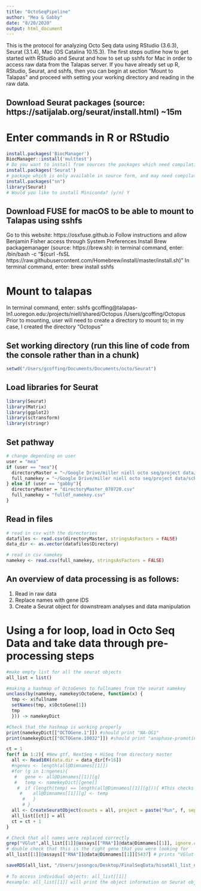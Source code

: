 ```yaml
---
title: "OctoSeqPipeline"
author: "Mea & Gabby"
date: "8/20/2020"
output: html_document
---
```

This is the protocol for analyzing Octo Seq data using RStudio (3.6.3), Seurat (3.1.4), Mac (OS Catalina 10.15.3). The first steps outline how to get started with RStudio and Seurat and how to set up sshfs for Mac in order to access raw data from the Talapas server. If you have already set up R, RStudio, Seurat, and sshfs, then you can begin at section "Mount to Talapas" and proceed with setting your working directory and reading in the raw data.

## Download Seurat packages (source: https://satijalab.org/seurat/install.html) ~15m
# Enter commands in R or RStudio
```r
install.packages('BiocManager')
BiocManager::install('multtest') 
# Do you want to install from sources the packages which need compilation? (y/n/cancel); update a/s/n? a
install.packages('Seurat')
# package which is only available in source form, and may need compilation? (y/n) Yes
install.packages("sn")
library(Seurat)
# Would you like to install Miniconda? (y/n) Y
```
## Download FUSE for macOS to be able to mount to Talapas using sshfs
Go to this website: https://osxfuse.github.io
Follow instructions and allow Benjamin Fisher access through System Preferences
Install Brew packagemanager (source: https://brew.sh): in terminal command, enter: /bin/bash -c "$(curl -fsSL https://raw.githubusercontent.com/Homebrew/install/master/install.sh)" 
In terminal command, enter: brew install sshfs 

# Mount to talapas
In terminal command, enter: sshfs gcoffing@talapas-ln1.uoregon.edu:/projects/niell/shared/Octopus /Users/gcoffing/Octopus 
Prior to mounting, user will need to create a directory to mount to; in my case, I created the directory "Octopus"

## Set working directory (run this line of code from the console rather than in a chunk)
```r
setwd("/Users/gcoffing/Documents/Documents/octo/Seurat")
```

## Load libraries for Seurat
```r
library(Seurat)
library(Matrix)
library(ggplot2)
library(sctransform)
library(stringr)
```

## Set pathway
```r
# change depending on user
user = "mea"
if (user == "mea"){
  directoryMaster = "~/Google Drive/miller niell octo seq/project data/scRNAseq/Seurat/directoryMaster_070720.csv"
  full_namekey = "~/Google Drive/miller niell octo seq/project data/scRNAseq/Seurat/gene lists/geneIDs_miniNCBI_fulldf_namekey_Sep18_2.csv"
} else if (user == "gabby"){
  directoryMaster = "directoryMaster_070720.csv"
  full_namekey = "fulldf_namekey.csv"
}
```


## Read in files
```r
# read in csv with the directories
datafiles <- read.csv(directoryMaster, stringsAsFactors = FALSE) 
data_dir <- as.vector(datafiles$Directory)

# read in csv namekey
namekey <- read.csv(full_namekey, stringsAsFactors = FALSE)

```

## An overview of data processing is as follows:
1. Read in raw data
2. Replace names with gene IDS
3. Create a Seurat object for downstream analyses and data manipulation

# Using a for loop, load in Octo Seq Data and take data through pre-processing steps
```r
#make empty list for all the seurat objects
all_list = list() 

#making a hashmap of OctoGenes to fullnames from the seurat namekey
unclass(by(namekey, namekey$OctoGene, function(x) {
  tmp <- x$fullname
  setNames(tmp, x$OctoGene[1])
  tmp
  })) -> namekeyDict

#Check that the hashmap is working properly
print(namekeyDict[["OCTOGene.1"]]) #should print "NA-OG1"
print(namekeyDict[["OCTOGene.10032"]]) #should print "anaphase-promoting-complex-subunit-7-OG10032-OB20676-OB29021"
```

```r
ct = 1
for(f in 1:2){ #New gtf, NextSeq + HiSeq from directory master
  all <- Read10X(data.dir = data_dir[f+16])
  #ngenes <- length(all@Dimnames[[1]])
  #for (g in 1:ngenes){
   #   gene <- all@Dimnames[[1]][g]
   #   temp <- namekeyDict[[gene]]
    #  if (length(temp) == length(all@Dimnames[[1]][g])){ #This checks that temp is not zero
     #    all@Dimnames[[1]][g] <- temp
      #   }
      # }
  all <- CreateSeuratObject(counts = all, project = paste("Run", f, sep = ""), min.cells = 3, min.features = 750)
  all_list[[ct]] = all
  ct = ct + 1
}

# Check that all names were replaced correctly
grep("VGlut",all_list[[1]]@assays[["RNA"]]@data@Dimnames[[1]], ignore.case = TRUE) # prints [1] 2646 5437
# double check that this is the right gene that you were looking for
all_list[[1]]@assays[["RNA"]]@data@Dimnames[[1]][5437] # prints "VGlut-Major-Facilitator-Superfamily-solute-carrier-family-17-sodium-dependent-inorganic-phosphate-cotransporter-member-6-OG8038-OB24718"

saveRDS(all_list, "/Users/josongco/Desktop/FinalSeqData/hisatAll_list_nonames.rds") #change depending on dataset
  
# To access individual objects: all_list[[1]]
#example: all_list[[1]] will print the object information on Seurat object 1
```

